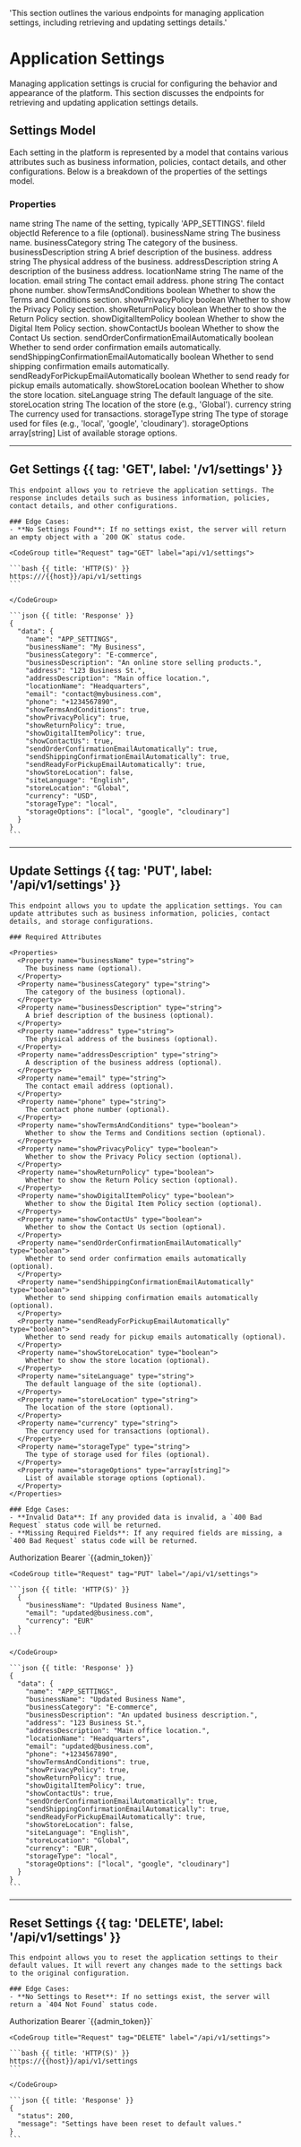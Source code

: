 
  'This section outlines the various endpoints for managing application settings, including retrieving and updating settings details.'

# Application Settings

Managing application settings is crucial for configuring the behavior and appearance of the platform. This section discusses the endpoints for retrieving and updating application settings details.

## Settings Model

Each setting in the platform is represented by a model that contains various attributes such as business information, policies, contact details, and other configurations. Below is a breakdown of the properties of the settings model.

### Properties

<CompactTable>
  <CompactRow>
    <CompactCell code>name</CompactCell>
    <CompactCell type>string</CompactCell>
    <CompactCell>The name of the setting, typically 'APP_SETTINGS'.</CompactCell>
  </CompactRow>
  <CompactRow>
    <CompactCell code>fileId</CompactCell>
    <CompactCell type>objectId</CompactCell>
    <CompactCell>Reference to a file (optional).</CompactCell>
  </CompactRow>
  <CompactRow>
    <CompactCell code>businessName</CompactCell>
    <CompactCell type>string</CompactCell>
    <CompactCell>The business name.</CompactCell>
  </CompactRow>
  <CompactRow>
    <CompactCell code>businessCategory</CompactCell>
    <CompactCell type>string</CompactCell>
    <CompactCell>The category of the business.</CompactCell>
  </CompactRow>
  <CompactRow>
    <CompactCell code>businessDescription</CompactCell>
    <CompactCell type>string</CompactCell>
    <CompactCell>A brief description of the business.</CompactCell>
  </CompactRow>
  <CompactRow>
    <CompactCell code>address</CompactCell>
    <CompactCell type>string</CompactCell>
    <CompactCell>The physical address of the business.</CompactCell>
  </CompactRow>
  <CompactRow>
    <CompactCell code>addressDescription</CompactCell>
    <CompactCell type>string</CompactCell>
    <CompactCell>A description of the business address.</CompactCell>
  </CompactRow>
  <CompactRow>
    <CompactCell code>locationName</CompactCell>
    <CompactCell type>string</CompactCell>
    <CompactCell>The name of the location.</CompactCell>
  </CompactRow>
  <CompactRow>
    <CompactCell code>email</CompactCell>
    <CompactCell type>string</CompactCell>
    <CompactCell>The contact email address.</CompactCell>
  </CompactRow>
  <CompactRow>
    <CompactCell code>phone</CompactCell>
    <CompactCell type>string</CompactCell>
    <CompactCell>The contact phone number.</CompactCell>
  </CompactRow>
  <CompactRow>
    <CompactCell code>showTermsAndConditions</CompactCell>
    <CompactCell type>boolean</CompactCell>
    <CompactCell>Whether to show the Terms and Conditions section.</CompactCell>
  </CompactRow>
  <CompactRow>
    <CompactCell code>showPrivacyPolicy</CompactCell>
    <CompactCell type>boolean</CompactCell>
    <CompactCell>Whether to show the Privacy Policy section.</CompactCell>
  </CompactRow>
  <CompactRow>
    <CompactCell code>showReturnPolicy</CompactCell>
    <CompactCell type>boolean</CompactCell>
    <CompactCell>Whether to show the Return Policy section.</CompactCell>
  </CompactRow>
  <CompactRow>
    <CompactCell code>showDigitalItemPolicy</CompactCell>
    <CompactCell type>boolean</CompactCell>
    <CompactCell>Whether to show the Digital Item Policy section.</CompactCell>
  </CompactRow>
  <CompactRow>
    <CompactCell code>showContactUs</CompactCell>
    <CompactCell type>boolean</CompactCell>
    <CompactCell>Whether to show the Contact Us section.</CompactCell>
  </CompactRow>
  <CompactRow>
    <CompactCell code>sendOrderConfirmationEmailAutomatically</CompactCell>
    <CompactCell type>boolean</CompactCell>
    <CompactCell>Whether to send order confirmation emails automatically.</CompactCell>
  </CompactRow>
  <CompactRow>
    <CompactCell code>sendShippingConfirmationEmailAutomatically</CompactCell>
    <CompactCell type>boolean</CompactCell>
    <CompactCell>Whether to send shipping confirmation emails automatically.</CompactCell>
  </CompactRow>
  <CompactRow>
    <CompactCell code>sendReadyForPickupEmailAutomatically</CompactCell>
    <CompactCell type>boolean</CompactCell>
    <CompactCell>Whether to send ready for pickup emails automatically.</CompactCell>
  </CompactRow>
  <CompactRow>
    <CompactCell code>showStoreLocation</CompactCell>
    <CompactCell type>boolean</CompactCell>
    <CompactCell>Whether to show the store location.</CompactCell>
  </CompactRow>
  <CompactRow>
    <CompactCell code>siteLanguage</CompactCell>
    <CompactCell type>string</CompactCell>
    <CompactCell>The default language of the site.</CompactCell>
  </CompactRow>
  <CompactRow>
    <CompactCell code>storeLocation</CompactCell>
    <CompactCell type>string</CompactCell>
    <CompactCell>The location of the store (e.g., 'Global').</CompactCell>
  </CompactRow>
  <CompactRow>
    <CompactCell code>currency</CompactCell>
    <CompactCell type>string</CompactCell>
    <CompactCell>The currency used for transactions.</CompactCell>
  </CompactRow>
  <CompactRow>
    <CompactCell code>storageType</CompactCell>
    <CompactCell type>string</CompactCell>
    <CompactCell>The type of storage used for files (e.g., 'local', 'google', 'cloudinary').</CompactCell>
  </CompactRow>
  <CompactRow>
    <CompactCell code>storageOptions</CompactCell>
    <CompactCell type>array[string]</CompactCell>
    <CompactCell>List of available storage options.</CompactCell>
  </CompactRow>
</CompactTable>


---

## Get Settings {{ tag: 'GET', label: '/v1/settings' }}

<Row>
  <Col>

    This endpoint allows you to retrieve the application settings. The response includes details such as business information, policies, contact details, and other configurations.

    ### Edge Cases:
    - **No Settings Found**: If no settings exist, the server will return an empty object with a `200 OK` status code.

  </Col>
  <Col sticky>

    <CodeGroup title="Request" tag="GET" label="api/v1/settings">

    ```bash {{ title: 'HTTP(S)' }}
    https:///{{host}}/api/v1/settings
    ```

    </CodeGroup>

    ```json {{ title: 'Response' }}
    {
      "data": {
        "name": "APP_SETTINGS",
        "businessName": "My Business",
        "businessCategory": "E-commerce",
        "businessDescription": "An online store selling products.",
        "address": "123 Business St.",
        "addressDescription": "Main office location.",
        "locationName": "Headquarters",
        "email": "contact@mybusiness.com",
        "phone": "+1234567890",
        "showTermsAndConditions": true,
        "showPrivacyPolicy": true,
        "showReturnPolicy": true,
        "showDigitalItemPolicy": true,
        "showContactUs": true,
        "sendOrderConfirmationEmailAutomatically": true,
        "sendShippingConfirmationEmailAutomatically": true,
        "sendReadyForPickupEmailAutomatically": true,
        "showStoreLocation": false,
        "siteLanguage": "English",
        "storeLocation": "Global",
        "currency": "USD",
        "storageType": "local",
        "storageOptions": ["local", "google", "cloudinary"]
      }
    }
    ```

  </Col>
</Row>

---

## Update Settings {{ tag: 'PUT', label: '/api/v1/settings' }}

<Row>
  <Col>

    This endpoint allows you to update the application settings. You can update attributes such as business information, policies, contact details, and storage configurations.

    ### Required Attributes

    <Properties>
      <Property name="businessName" type="string">
        The business name (optional).
      </Property>
      <Property name="businessCategory" type="string">
        The category of the business (optional).
      </Property>
      <Property name="businessDescription" type="string">
        A brief description of the business (optional).
      </Property>
      <Property name="address" type="string">
        The physical address of the business (optional).
      </Property>
      <Property name="addressDescription" type="string">
        A description of the business address (optional).
      </Property>
      <Property name="email" type="string">
        The contact email address (optional).
      </Property>
      <Property name="phone" type="string">
        The contact phone number (optional).
      </Property>
      <Property name="showTermsAndConditions" type="boolean">
        Whether to show the Terms and Conditions section (optional).
      </Property>
      <Property name="showPrivacyPolicy" type="boolean">
        Whether to show the Privacy Policy section (optional).
      </Property>
      <Property name="showReturnPolicy" type="boolean">
        Whether to show the Return Policy section (optional).
      </Property>
      <Property name="showDigitalItemPolicy" type="boolean">
        Whether to show the Digital Item Policy section (optional).
      </Property>
      <Property name="showContactUs" type="boolean">
        Whether to show the Contact Us section (optional).
      </Property>
      <Property name="sendOrderConfirmationEmailAutomatically" type="boolean">
        Whether to send order confirmation emails automatically (optional).
      </Property>
      <Property name="sendShippingConfirmationEmailAutomatically" type="boolean">
        Whether to send shipping confirmation emails automatically (optional).
      </Property>
      <Property name="sendReadyForPickupEmailAutomatically" type="boolean">
        Whether to send ready for pickup emails automatically (optional).
      </Property>
      <Property name="showStoreLocation" type="boolean">
        Whether to show the store location (optional).
      </Property>
      <Property name="siteLanguage" type="string">
        The default language of the site (optional).
      </Property>
      <Property name="storeLocation" type="string">
        The location of the store (optional).
      </Property>
      <Property name="currency" type="string">
        The currency used for transactions (optional).
      </Property>
      <Property name="storageType" type="string">
        The type of storage used for files (optional).
      </Property>
      <Property name="storageOptions" type="array[string]">
        List of available storage options (optional).
      </Property>
    </Properties>

    ### Edge Cases:
    - **Invalid Data**: If any provided data is invalid, a `400 Bad Request` status code will be returned.
    - **Missing Required Fields**: If any required fields are missing, a `400 Bad Request` status code will be returned.

  </Col>
  <Col sticky>
  <CompactTable heading="Headers" hasHeader={false}>
  <CompactRow>
    <CompactCell>Authorization</CompactCell>
    <CompactCell isLast>Bearer `{{admin_token}}` </CompactCell>
  </CompactRow>
</CompactTable>

    <CodeGroup title="Request" tag="PUT" label="/api/v1/settings">

    ```json {{ title: 'HTTP(S)' }}
      {
        "businessName": "Updated Business Name",
        "email": "updated@business.com",
        "currency": "EUR"
      }
    ```

    </CodeGroup>

    ```json {{ title: 'Response' }}
    {
      "data": {
        "name": "APP_SETTINGS",
        "businessName": "Updated Business Name",
        "businessCategory": "E-commerce",
        "businessDescription": "An updated business description.",
        "address": "123 Business St.",
        "addressDescription": "Main office location.",
        "locationName": "Headquarters",
        "email": "updated@business.com",
        "phone": "+1234567890",
        "showTermsAndConditions": true,
        "showPrivacyPolicy": true,
        "showReturnPolicy": true,
        "showDigitalItemPolicy": true,
        "showContactUs": true,
        "sendOrderConfirmationEmailAutomatically": true,
        "sendShippingConfirmationEmailAutomatically": true,
        "sendReadyForPickupEmailAutomatically": true,
        "showStoreLocation": false,
        "siteLanguage": "English",
        "storeLocation": "Global",
        "currency": "EUR",
        "storageType": "local",
        "storageOptions": ["local", "google", "cloudinary"]
      }
    }
    ```

  </Col>
</Row>

---

## Reset Settings {{ tag: 'DELETE', label: '/api/v1/settings' }}

<Row>
  <Col>

    This endpoint allows you to reset the application settings to their default values. It will revert any changes made to the settings back to the original configuration.

    ### Edge Cases:
    - **No Settings to Reset**: If no settings exist, the server will return a `404 Not Found` status code.

  </Col>
  <Col sticky>
    <CompactTable heading="Headers" hasHeader={false}>
      <CompactRow>
        <CompactCell>Authorization</CompactCell>
        <CompactCell isLast>Bearer `{{admin_token}}` </CompactCell>
      </CompactRow>
    </CompactTable>

    <CodeGroup title="Request" tag="DELETE" label="/api/v1/settings">

    ```bash {{ title: 'HTTP(S)' }}
    https://{{host}}/api/v1/settings
    ```

    </CodeGroup>

    ```json {{ title: 'Response' }}
    {
      "status": 200,
      "message": "Settings have been reset to default values."
    }
    ```

  </Col>
</Row>
